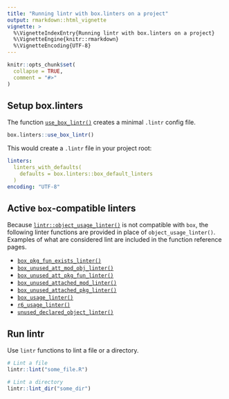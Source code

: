 ```yaml
---
title: "Running lintr with box.linters on a project"
output: rmarkdown::html_vignette
vignette: >
  %\VignetteIndexEntry{Running lintr with box.linters on a project}
  %\VignetteEngine{knitr::rmarkdown}
  %\VignetteEncoding{UTF-8}
---
```


```r
knitr::opts_chunk$set(
  collapse = TRUE,
  comment = "#>"
)
```

## Setup box.linters

The function [`use_box_lintr()`](https://appsilon.github.io/box.linters/reference/use_box_lintr.html) creates a minimal `.lintr` config file.

```r
box.linters::use_box_lintr()
```

This would create a `.lintr` file in your project root:

```yaml
linters:
  linters_with_defaults(
    defaults = box.linters::box_default_linters
  )
encoding: "UTF-8"
```

## Active `box`-compatible linters

Because [`lintr::object_usage_linter()`](https://lintr.r-lib.org/reference/object_usage_linter.html) is not compatible with `box`, the following linter functions are provided in place of `object_usage_linter()`. Examples of what are considered lint are included in the function reference pages.

* [`box_pkg_fun_exists_linter()`](https://appsilon.github.io/box.linters/reference/box_pkg_fun_exists_linter.html)
* [`box_unused_att_mod_obj_linter()`](https://appsilon.github.io/box.linters/reference/box_unused_att_mod_obj_linter.html)
* [`box_unused_att_pkg_fun_linter()`](https://appsilon.github.io/box.linters/reference/box_unused_att_pkg_fun_linter.html)
* [`box_unused_attached_mod_linter()`](https://appsilon.github.io/box.linters/reference/box_unused_attached_mod_linter.html)
* [`box_unused_attached_pkg_linter()`](https://appsilon.github.io/box.linters/reference/box_unused_attached_pkg_linter.html)
* [`box_usage_linter()`](https://appsilon.github.io/box.linters/reference/box_usage_linter.html)
* [`r6_usage_linter()`](https://appsilon.github.io/box.linters/reference/r6_usage_linter.html)
* [`unused_declared_object_linter()`](https://appsilon.github.io/box.linters/reference/unused_declared_object_linter.html)

## Run lintr

Use `lintr` functions to lint a file or a directory.

```r
# Lint a file
lintr::lint("some_file.R")

# Lint a directory
lintr::lint_dir("some_dir")
```
